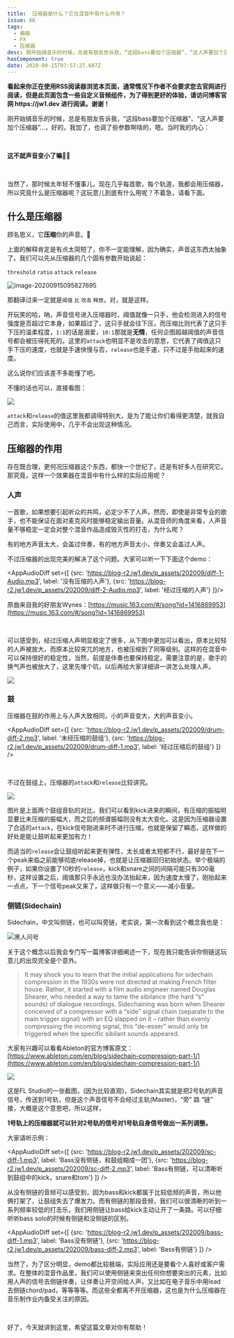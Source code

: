 ```yaml
---
title:  压缩器是什么？它在混音中有什么作用？
issue: 66
tags:
  - 编曲
  - FX
  - 压缩器
desc: 刚开始搞音乐的时候，总是有朋友告诉我，“这段bass要加个压缩器”、“这人声要加个压缩器”...，好的，我加了，也调了些参数啊啥的，嗯。当时我的内心：
hasComponent: true
date: 2020-09-15T07:57:27.687Z
---
```



<div class="sugg-back">
  <strong>
  看起来你正在使用RSS阅读器浏览本页面，通常情况下作者不会要求您去官网进行阅读，但是此页面包含一些自定义音频组件，为了得到更好的体验，请访问博客官网 https://jw1.dev 进行阅读。谢谢！
  </strong>
</div>

刚开始搞音乐的时候，总是有朋友告诉我，“这段bass要加个压缩器”、“这人声要加个压缩器”...，好的，我加了，也调了些参数啊啥的，嗯。当时我的内心：

<br/>

**这不就声音变小了嘛**🤦‍♂️

<br/>

当然了，那时候太年轻不懂事儿，现在几乎每首歌，每个轨道，我都会用压缩器，所以究竟什么是压缩器呢？这玩意儿到底有什么用呢？不着急，请看下面。

## 什么是压缩器

顾名思义，它**压缩**你的声音。🌝

上面的解释肯定是有点太简短了，你不一定能理解，因为确实，声音这东西太抽象了。我们可以先从压缩器的几个固有参数开始说起：

`threshold` `ratio` `attack` `release`

![image-20200915095827695](https://blog-r2.jw1.dev/p_assets/202009/image-20200915095827695.png)

那翻译过来一定就是`阈值` `比` `攻击` `释放`，对，就是这样。

开玩笑的哈，呐，声音信号进入压缩器时，阈值就像一只手，他会检测进入的信号强度是否超过它本身，如果超过了，这只手就会往下压，而压缩比则代表了这只手下压的温柔程度，`1:1`的话是溺爱，`10:1`那就是**无情**，任何企图超越阈值的声音信号都会被压得死死的。这里的`attack`也明显不是攻击的意思，它代表了阈值这只手下压的速度，也就是手速快慢与否，`release`也是手速，只不过是手抬起来的速度。

这么说你们应该差不多能懂了吧。

不懂的话也可以，直接看图：

![](https://blog-r2.jw1.dev/p_assets/202009/a01-1.png)

`attack`和`release`的值这里我都调得特别大，是为了能让你们看得更清楚，就我自己而言，实际使用中，几乎不会出现这种情况。

## 压缩器的作用

存在既合理，更何况压缩器这个东西，都快一个世纪了，还是有好多人在研究它。那究竟，这样一个效果器在混音中有什么样的实际应用呢？

### 人声

一首歌，如果想要引起听众的共鸣，必定少不了人声。然而，即使是非常专业的歌手，也不能保证在面对麦克风时能够稳定输出音量。从混音师的角度来看，人声音量不够稳定一定会对整个混音作品造成毁灭性的打击，为什么呢？

有的地方声音太大，会盖过伴奏，有的地方声音太小，伴奏又会盖过人声。

不过压缩器的出现完美的解决了这个问题。大家可以听一下下面这个demo：

<AppAudioDiff set={[
  {src: 'https://blog-r2.jw1.dev/p_assets/202009/diff-1-Audio.mp3', label: '没有压缩的人声'},
  {src: 'https://blog-r2.jw1.dev/p_assets/202009/diff-2-Audio.mp3', label: '经过压缩的人声'}
]}/>

原曲来自我的好朋友Wynes：[https://music.163.com/#/song?id=1416869953](https://music.163.com/#/song?id=1416869953)

<br/>

可以感受到，经过压缩人声明显稳定了很多，从下图中更加可以看出，原本比较轻的人声被放大，而原本比较突兀的地方，也被压缩到了同等级别。这样的在混音中可以保持很好的稳定性，当然，前提是伴奏也要保持稳定。需要注意的是，歌手的换气声也被放大了，这里先埋个坑，以后再给大家详细讲一讲怎么处理人声。

![](https://blog-r2.jw1.dev/p_assets/202009/a01-2.png)

### 鼓

压缩器在鼓的作用上与人声大致相同，小的声音变大，大的声音变小。

<AppAudioDiff set={[
  {src: 'https://blog-r2.jw1.dev/p_assets/202009/drum-diff-2.mp3', label: '未经压缩的鼓组'},
  {src: 'https://blog-r2.jw1.dev/p_assets/202009/drum-diff-1.mp3', label: '经过压缩后的鼓组'}
]}  />

<br/>

不过在鼓组上，压缩器的`attack`和`release`比较讲究。

![](https://blog-r2.jw1.dev/p_assets/202009/a01-3.png)

图片是上面两个鼓组音轨的对比，我们可以看到kick进来的瞬间，有压缩的振幅明显要比未压缩的振幅大，而之后的频谱振幅则没有太大变化。这是因为压缩器设置了合适的`attack`，在kick信号刚进来时不进行压缩，也就是保留了瞬态，这样做的好处是能让鼓听起来更加有力！

而适当的`release`会让鼓组听起来更有弹性，太长或者太短都不行，最好是在下一个peak来临之前能够彻底release掉，也就是让压缩器回归初始状态。举个极端的例子，如果你设置了10秒的`release`，kick和snare之间的间隔可能只有300毫秒，这样设置之后，阈值那只手永远也没办法抬起来，因为速度太慢了，刚抬起来一点点，下一个信号peak又来了，这样做只有一个意义——减小音量。

### 侧链(Sidechain)

Sidechain，中文叫侧链，也可以叫旁链，老实说，第一次看到这个概念我也是：

![黑人问号](https://blog-r2.jw1.dev/p_assets/202009/what.jpeg)

关于这个概念以后我会专门写一篇博客详细阐述一下，现在我只能告诉你侧链这玩意儿的出现完全是个意外。

> It may shock you to learn that the initial applications for sidechain compression in the 1930s were not directed at making French filter house. Rather, it started with a film audio engineer named Douglas Shearer, who needed a way to tame the sibilance (the hard “s” sounds) of dialogue recordings. Sidechaining was born when Shearer conceived of a compressor with a “side” signal chain (separate to the main trigger signal) with an EQ slapped on it – rather than evenly compressing the incoming signal, this “de-esser” would only be triggered when the specific sibilant sounds appeared.

大家有兴趣可以看看Ableton的官方博客原文：[https://www.ableton.com/en/blog/sidechain-compression-part-1/](https://www.ableton.com/en/blog/sidechain-compression-part-1/)

![](https://blog-r2.jw1.dev/p_assets/202009/a01-4.png)

这是FL Studio的一张截图，(因为比较直观)，Sidechain其实就是把2号轨的声音信号，传送到1号轨，但是这个声音信号不会经过主轨(Master)，“旁” 路 “链” 接，大概是这个意思吧，所以这样，

**1号轨上的压缩器就可以针对2号轨的信号对1号轨自身信号做出一系列调整。**

大家请听示例：

<AppAudioDiff set={[
  {src: 'https://blog-r2.jw1.dev/p_assets/202009/sc-diff-1.mp3', label: 'Bass没有侧链，和鼓组糊成一团'},
  {src: 'https://blog-r2.jw1.dev/p_assets/202009/sc-diff-2.mp3', label: 'Bass有侧链，可以清晰听到鼓组中的kick，snare和tom'}
]}  />

从没有侧链的音频可以感受到，因为bass和kick都属于比较低频的声音，所以他俩打架了，让鼓组失去了爆发力。而有侧链的那段音频，我们可以很清晰的听到一系列频率较低的打击乐，我们用侧链让bass给kick主动让开了一条路。可以仔细听听bass solo的时候有侧链和没侧链的区别。

<AppAudioDiff set={[
  {src: 'https://blog-r2.jw1.dev/p_assets/202009/bass-diff-1.mp3', label: 'Bass没有侧链'},
  {src: 'https://blog-r2.jw1.dev/p_assets/202009/bass-diff-2.mp3', label: 'Bass有侧链'}
]}  />

当然了，为了区分明显，demo都比较极端，实际应用还是要看个人喜好或客户需求。在整体的混音作品里，我们可以使用侧链来突出任何你想要突出的元素，比如用人声的信号去侧链伴奏，让伴奏让开空间给人声，又比如在电子音乐中用lead去侧链chord/pad，等等等等。而这些全都离不开压缩器，这也是为什么压缩器在音乐制作业内备受关注的原因。

<br/>

好了，今天就讲到这里，希望这篇文章对你有帮助！
